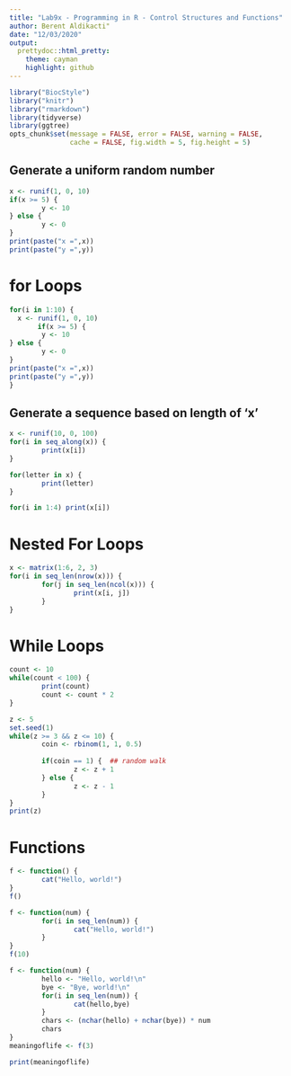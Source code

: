 ```yaml
---
title: "Lab9x - Programming in R - Control Structures and Functions"
author: Berent Aldikacti"
date: "12/03/2020"
output:
  prettydoc::html_pretty:
    theme: cayman
    highlight: github
---
```


```r
library("BiocStyle")
library("knitr")
library("rmarkdown")
library(tidyverse)
library(ggtree)
opts_chunk$set(message = FALSE, error = FALSE, warning = FALSE,
               cache = FALSE, fig.width = 5, fig.height = 5)

```

## Generate a uniform random number
```r
x <- runif(1, 0, 10)  
if(x >= 5) {
        y <- 10
} else {
        y <- 0
}
print(paste("x =",x))
print(paste("y =",y))
```

# for Loops
```r
for(i in 1:10) {
  x <- runif(1, 0, 10)  
       if(x >= 5) {
        y <- 10
} else {
        y <- 0
}
print(paste("x =",x))
print(paste("y =",y))
}
```

## Generate a sequence based on length of 'x'
```r
x <- runif(10, 0, 100)
for(i in seq_along(x)) {   
        print(x[i])
}
```

```r
for(letter in x) {
        print(letter)
}
```

```r
for(i in 1:4) print(x[i])
```

# Nested For Loops
```r
x <- matrix(1:6, 2, 3)
for(i in seq_len(nrow(x))) {
        for(j in seq_len(ncol(x))) {
                print(x[i, j])
        }   
}
```

# While Loops
```r
count <- 10
while(count < 100) {
        print(count)
        count <- count * 2
}
```

```r
z <- 5
set.seed(1)
while(z >= 3 && z <= 10) {
        coin <- rbinom(1, 1, 0.5)
        
        if(coin == 1) {  ## random walk
                z <- z + 1
        } else {
                z <- z - 1
        } 
}
print(z)
```

# Functions

```r
f <- function() {
        cat("Hello, world!")
}
f()
```

```r
f <- function(num) {
        for(i in seq_len(num)) {
                cat("Hello, world!")
        }
}
f(10)
```

```r
f <- function(num) {
        hello <- "Hello, world!\n"
        bye <- "Bye, world!\n"
        for(i in seq_len(num)) {
                cat(hello,bye)
        }
        chars <- (nchar(hello) + nchar(bye)) * num
        chars
}
meaningoflife <- f(3)
```

```r
print(meaningoflife)
```

